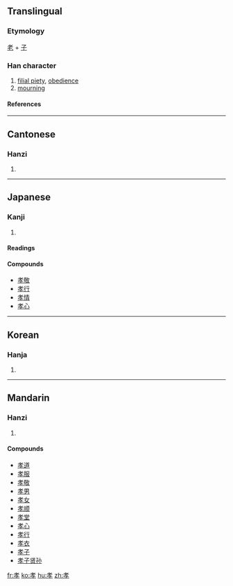 ==Translingual==
===Etymology===
[[老]] + [[子]]
===Han character===
{{Han char|rn=39|rad=子|as=04|sn=7|four=4440<sub>7</sub>|canj=十大弓木 (JKND)}}
# [[filial piety]], [[obedience]]
# [[mourning]]
====References====
{{Han ref|kx=0278.110|dkj=06952|dj=0546.040|hdz=21011.040|uh=5B5D|ud=23389|bh=A7B5|bd=42933}}

----
==Cantonese==
===Hanzi===
{{yue-hanzi|jyut=|y=haau3}}
# {{defn|Cantonese}}
----
==Japanese==
===Kanji===
{{ja-kanji|grade=|rs=子04}}
# {{defn|Japanese}} 
====Readings====
{{ja-readings|on=[[こう]] (kō), [[きょう]] (kyō)|kun=}}

====Compounds====
*[[孝敬]]
*[[孝行]]
*[[孝情]]
*[[孝心]]
----
==Korean==
===Hanja===
{{ko-hanja|hangeul=효|rv=hyo|mr=hyo}}
# {{defn|Korean}}
----
==Mandarin==
===Hanzi===
{{cmn-hanzi|pin=[[xiào]] (xiao4)|wg=hsiao<sup>4</sup>}}
# {{defn|Mandarin}}

====Compounds====
*[[孝道]]
*[[孝服]]
*[[孝敬]]
*[[孝男]]
*[[孝女]]
*[[孝顺]]
*[[孝堂]]
*[[孝心]]
*[[孝行]]
*[[孝衣]]
*[[孝子]]
*[[孝子贤孙]]

[[fr:孝]]
[[ko:孝]]
[[hu:孝]]
[[zh:孝]]